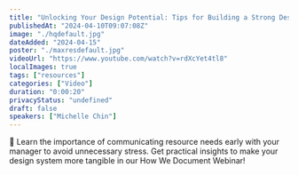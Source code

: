 ```yaml
---
title: "Unlocking Your Design Potential: Tips for Building a Strong Design System"
publishedAt: "2024-04-10T09:07:08Z"
image: "./hqdefault.jpg"
dateAdded: "2024-04-15"
poster: "./maxresdefault.jpg"
videoUrl: "https://www.youtube.com/watch?v=rdXcYet4tl8"
localImages: true
tags: ["resources"]
categories: ["Video"]
duration: "0:00:20"
privacyStatus: "undefined"
draft: false
speakers: ["Michelle Chin"]
---
```

👀 Learn the importance of communicating resource needs early with your manager to avoid unnecessary stress. Get practical insights to make your design system more tangible in our How We Document Webinar!
